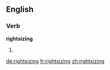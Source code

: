 ==English==

===Verb===
'''rightsizing'''

# {{third-person singular of|rightsize}}

[[de:rightsizing]]
[[fr:rightsizing]]
[[zh:rightsizing]]